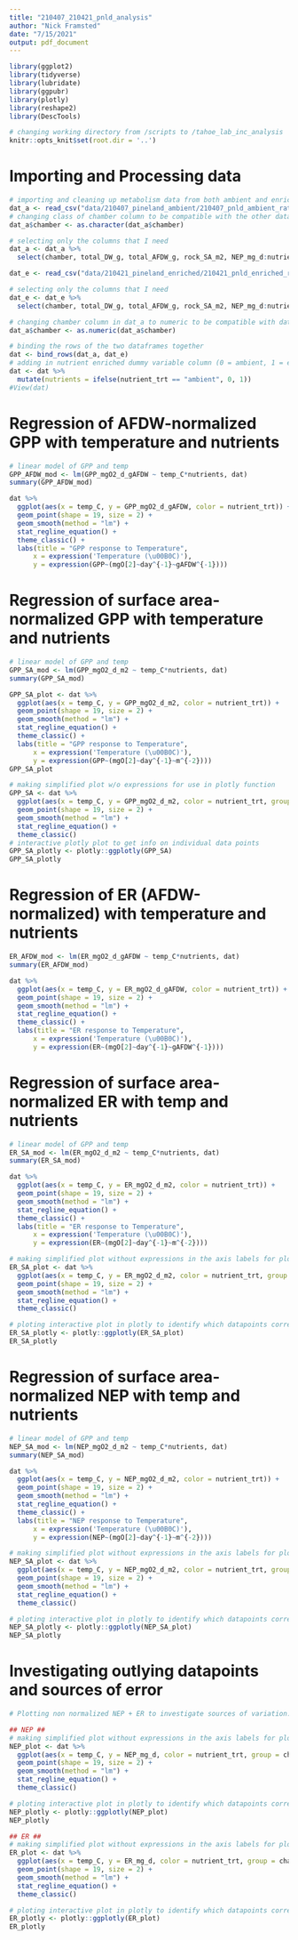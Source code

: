 ```yaml
---
title: "210407_210421_pnld_analysis"
author: "Nick Framsted"
date: "7/15/2021"
output: pdf_document
---
```


```r
library(ggplot2)
library(tidyverse)
library(lubridate)
library(ggpubr)
library(plotly)
library(reshape2)
library(DescTools)

# changing working directory from /scripts to /tahoe_lab_inc_analysis
knitr::opts_knit$set(root.dir = '..')
```

# Importing and Processing data
```r
# importing and cleaning up metabolism data from both ambient and enriched incubations
dat_a <- read_csv("data/210407_pineland_ambient/210407_pnld_ambient_rates.csv")
# changing class of chamber column to be compatible with the other dataframe
dat_a$chamber <- as.character(dat_a$chamber)

# selecting only the columns that I need
dat_a <- dat_a %>%
  select(chamber, total_DW_g, total_AFDW_g, rock_SA_m2, NEP_mg_d:nutrient_trt)

dat_e <- read_csv("data/210421_pineland_enriched/210421_pnld_enriched_rates.csv")

# selecting only the columns that I need
dat_e <- dat_e %>%
  select(chamber, total_DW_g, total_AFDW_g, rock_SA_m2, NEP_mg_d:nutrient_trt)

# changing chamber column in dat_a to numeric to be compatible with dat_e
dat_a$chamber <- as.numeric(dat_a$chamber)

# binding the rows of the two dataframes together
dat <- bind_rows(dat_a, dat_e)
# adding in nutrient enriched dummy variable column (0 = ambient, 1 = enriched nutrients)
dat <- dat %>%
  mutate(nutrients = ifelse(nutrient_trt == "ambient", 0, 1))
#View(dat)

```

# Regression of AFDW-normalized GPP with temperature and nutrients
```r
# linear model of GPP and temp
GPP_AFDW_mod <- lm(GPP_mgO2_d_gAFDW ~ temp_C*nutrients, dat)
summary(GPP_AFDW_mod)

dat %>%
  ggplot(aes(x = temp_C, y = GPP_mgO2_d_gAFDW, color = nutrient_trt)) +
  geom_point(shape = 19, size = 2) +
  geom_smooth(method = "lm") +
  stat_regline_equation() +
  theme_classic() +
  labs(title = "GPP response to Temperature",
      x = expression('Temperature (\u00B0C)'),
      y = expression(GPP~(mgO[2]~day^{-1}~gAFDW^{-1})))
```

# Regression of surface area-normalized GPP with temperature and nutrients
```r
# linear model of GPP and temp
GPP_SA_mod <- lm(GPP_mgO2_d_m2 ~ temp_C*nutrients, dat)
summary(GPP_SA_mod)

GPP_SA_plot <- dat %>%
  ggplot(aes(x = temp_C, y = GPP_mgO2_d_m2, color = nutrient_trt)) +
  geom_point(shape = 19, size = 2) +
  geom_smooth(method = "lm") +
  stat_regline_equation() +
  theme_classic() +
  labs(title = "GPP response to Temperature",
      x = expression('Temperature (\u00B0C)'),
      y = expression(GPP~(mgO[2]~day^{-1}~m^{-2})))
GPP_SA_plot

# making simplified plot w/o expressions for use in plotly function
GPP_SA <- dat %>%
  ggplot(aes(x = temp_C, y = GPP_mgO2_d_m2, color = nutrient_trt, group = chamber)) +
  geom_point(shape = 19, size = 2) +
  geom_smooth(method = "lm") +
  stat_regline_equation() +
  theme_classic()
# interactive plotly plot to get info on individual data points
GPP_SA_plotly <- plotly::ggplotly(GPP_SA)
GPP_SA_plotly
```

# Regression of ER (AFDW-normalized) with temperature and nutrients
```r
ER_AFDW_mod <- lm(ER_mgO2_d_gAFDW ~ temp_C*nutrients, dat)
summary(ER_AFDW_mod)

dat %>%
  ggplot(aes(x = temp_C, y = ER_mgO2_d_gAFDW, color = nutrient_trt)) +
  geom_point(shape = 19, size = 2) +
  geom_smooth(method = "lm") +
  stat_regline_equation() +
  theme_classic() +
  labs(title = "ER response to Temperature",
      x = expression('Temperature (\u00B0C)'),
      y = expression(ER~(mgO[2]~day^{-1}~gAFDW^{-1})))
```

# Regression of surface area-normalized ER with temp and nutrients
```r
# linear model of GPP and temp
ER_SA_mod <- lm(ER_mgO2_d_m2 ~ temp_C*nutrients, dat)
summary(ER_SA_mod)

dat %>%
  ggplot(aes(x = temp_C, y = ER_mgO2_d_m2, color = nutrient_trt)) +
  geom_point(shape = 19, size = 2) +
  geom_smooth(method = "lm") +
  stat_regline_equation() +
  theme_classic() +
  labs(title = "ER response to Temperature",
      x = expression('Temperature (\u00B0C)'),
      y = expression(ER~(mgO[2]~day^{-1}~m^{-2})))

# making simplified plot without expressions in the axis labels for plotly
ER_SA_plot <- dat %>%
  ggplot(aes(x = temp_C, y = ER_mgO2_d_m2, color = nutrient_trt, group = chamber)) +
  geom_point(shape = 19, size = 2) +
  geom_smooth(method = "lm") +
  stat_regline_equation() +
  theme_classic()

# ploting interactive plot in plotly to identify which datapoints correspond to which chambers
ER_SA_plotly <- plotly::ggplotly(ER_SA_plot)
ER_SA_plotly

```

# Regression of surface area-normalized NEP with temp and nutrients
```r
# linear model of GPP and temp
NEP_SA_mod <- lm(NEP_mgO2_d_m2 ~ temp_C*nutrients, dat)
summary(NEP_SA_mod)

dat %>%
  ggplot(aes(x = temp_C, y = NEP_mgO2_d_m2, color = nutrient_trt)) +
  geom_point(shape = 19, size = 2) +
  geom_smooth(method = "lm") +
  stat_regline_equation() +
  theme_classic() +
  labs(title = "NEP response to Temperature",
      x = expression('Temperature (\u00B0C)'),
      y = expression(NEP~(mgO[2]~day^{-1}~m^{-2})))

# making simplified plot without expressions in the axis labels for plotly
NEP_SA_plot <- dat %>%
  ggplot(aes(x = temp_C, y = NEP_mgO2_d_m2, color = nutrient_trt, group = chamber)) +
  geom_point(shape = 19, size = 2) +
  geom_smooth(method = "lm") +
  stat_regline_equation() +
  theme_classic()

# ploting interactive plot in plotly to identify which datapoints correspond to which chambers
NEP_SA_plotly <- plotly::ggplotly(NEP_SA_plot)
NEP_SA_plotly
```

# Investigating outlying datapoints and sources of error
```r
# Plotting non normalized NEP + ER to investigate sources of variation. This could either be error in DO measurements or error in surface area measurments.

## NEP ##
# making simplified plot without expressions in the axis labels for plotly
NEP_plot <- dat %>%
  ggplot(aes(x = temp_C, y = NEP_mg_d, color = nutrient_trt, group = chamber)) +
  geom_point(shape = 19, size = 2) +
  geom_smooth(method = "lm") +
  stat_regline_equation() +
  theme_classic()

# ploting interactive plot in plotly to identify which datapoints correspond to which chambers
NEP_plotly <- plotly::ggplotly(NEP_plot)
NEP_plotly

## ER ##
# making simplified plot without expressions in the axis labels for plotly
ER_plot <- dat %>%
  ggplot(aes(x = temp_C, y = ER_mg_d, color = nutrient_trt, group = chamber)) +
  geom_point(shape = 19, size = 2) +
  geom_smooth(method = "lm") +
  stat_regline_equation() +
  theme_classic()

# ploting interactive plot in plotly to identify which datapoints correspond to which chambers
ER_plotly <- plotly::ggplotly(ER_plot)
ER_plotly
```